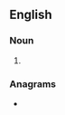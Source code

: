 ==English==

===Noun===
{{head|en|noun plural form}}

# {{plural of|leat|lang=en}}

===Anagrams===
* {{anagrams|en|a=aelst|Astle|Slate|Teals|Tesla|astel|laste|lates|least|salet|setal|slate|stale|steal|stela|taels|tales|teals|telas|tesla}}